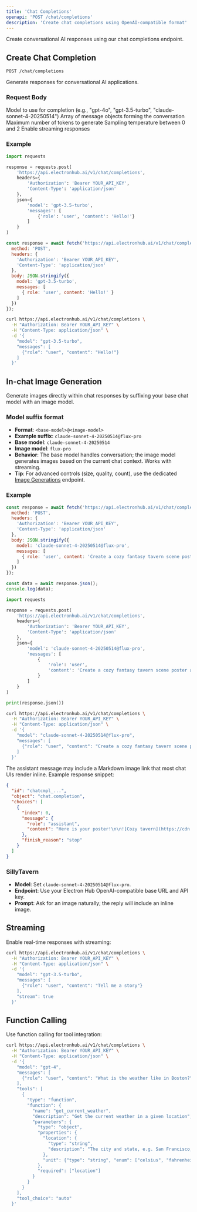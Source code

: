 ```yaml
---
title: 'Chat Completions'
openapi: 'POST /chat/completions'
description: 'Create chat completions using OpenAI-compatible format'
---
```


Create conversational AI responses using our chat completions endpoint.

## Create Chat Completion

`POST /chat/completions`

Generate responses for conversational AI applications.

### Request Body

<ParamField body="model" type="string" required>
  Model to use for completion (e.g., "gpt-4o", "gpt-3.5-turbo", "claude-sonnet-4-20250514")
</ParamField>

<ParamField body="messages" type="array" required>
  Array of message objects forming the conversation
</ParamField>

<ParamField body="max_tokens" type="integer">
  Maximum number of tokens to generate
</ParamField>

<ParamField body="temperature" type="number">
  Sampling temperature between 0 and 2
</ParamField>

<ParamField body="stream" type="boolean">
  Enable streaming responses
</ParamField>

### Example

<CodeGroup>

```python Python
import requests

response = requests.post(
    'https://api.electronhub.ai/v1/chat/completions',
    headers={
        'Authorization': 'Bearer YOUR_API_KEY',
        'Content-Type': 'application/json'
    },
    json={
        'model': 'gpt-3.5-turbo',
        'messages': [
            {'role': 'user', 'content': 'Hello!'}
        ]
    }
)
```

```javascript Node.js
const response = await fetch('https://api.electronhub.ai/v1/chat/completions', {
  method: 'POST',
  headers: {
    'Authorization': 'Bearer YOUR_API_KEY',
    'Content-Type': 'application/json'
  },
  body: JSON.stringify({
    model: 'gpt-3.5-turbo',
    messages: [
      { role: 'user', content: 'Hello!' }
    ]
  })
});
```

```bash cURL
curl https://api.electronhub.ai/v1/chat/completions \
  -H "Authorization: Bearer YOUR_API_KEY" \
  -H "Content-Type: application/json" \
  -d '{
    "model": "gpt-3.5-turbo",
    "messages": [
      {"role": "user", "content": "Hello!"}
    ]
  }'
```

## In-chat Image Generation

Generate images directly within chat responses by suffixing your base chat model with an image model.

### Model suffix format

- **Format**: `<base-model>@<image-model>`
- **Example suffix**: `claude-sonnet-4-20250514@flux-pro`
- **Base model**: `claude-sonnet-4-20250514`
- **Image model**: `flux-pro`
- **Behavior**: The base model handles conversation; the image model generates images based on the current chat context. Works with streaming.
- **Tip**: For advanced controls (size, quality, count), use the dedicated [Image Generations](/api-reference/images/generations) endpoint.

### Example

<CodeGroup>

```javascript Node.js
const response = await fetch('https://api.electronhub.ai/v1/chat/completions', {
  method: 'POST',
  headers: {
    'Authorization': 'Bearer YOUR_API_KEY',
    'Content-Type': 'application/json'
  },
  body: JSON.stringify({
    model: 'claude-sonnet-4-20250514@flux-pro',
    messages: [
      { role: 'user', content: 'Create a cozy fantasy tavern scene poster and include an image.' }
    ]
  })
});

const data = await response.json();
console.log(data);
```

```python Python
import requests

response = requests.post(
    'https://api.electronhub.ai/v1/chat/completions',
    headers={
        'Authorization': 'Bearer YOUR_API_KEY',
        'Content-Type': 'application/json'
    },
    json={
        'model': 'claude-sonnet-4-20250514@flux-pro',
        'messages': [
            {
                'role': 'user',
                'content': 'Create a cozy fantasy tavern scene poster and include an image.'
            }
        ]
    }
)

print(response.json())
```

```bash cURL
curl https://api.electronhub.ai/v1/chat/completions \
  -H "Authorization: Bearer YOUR_API_KEY" \
  -H "Content-Type: application/json" \
  -d '{
    "model": "claude-sonnet-4-20250514@flux-pro",
    "messages": [
      {"role": "user", "content": "Create a cozy fantasy tavern scene poster and include an image."}
    ]
  }'
```

</CodeGroup>

The assistant message may include a Markdown image link that most chat UIs render inline. Example response snippet:

```json
{
  "id": "chatcmpl_...",
  "object": "chat.completion",
  "choices": [
    {
      "index": 0,
      "message": {
        "role": "assistant",
        "content": "Here is your poster!\n\n![Cozy tavern](https://cdn.electronhub.ai/i/abc123.png)"
      },
      "finish_reason": "stop"
    }
  ]
}
```

### SillyTavern

- **Model**: Set `claude-sonnet-4-20250514@flux-pro`.
- **Endpoint**: Use your Electron Hub OpenAI-compatible base URL and API key.
- **Prompt**: Ask for an image naturally; the reply will include an inline image.

</CodeGroup>

## Streaming

Enable real-time responses with streaming:

```bash
curl https://api.electronhub.ai/v1/chat/completions \
  -H "Authorization: Bearer YOUR_API_KEY" \
  -H "Content-Type: application/json" \
  -d '{
    "model": "gpt-3.5-turbo",
    "messages": [
      {"role": "user", "content": "Tell me a story"}
    ],
    "stream": true
  }'
```

## Function Calling

Use function calling for tool integration:

```bash
curl https://api.electronhub.ai/v1/chat/completions \
  -H "Authorization: Bearer YOUR_API_KEY" \
  -H "Content-Type: application/json" \
  -d '{
    "model": "gpt-4",
    "messages": [
      {"role": "user", "content": "What is the weather like in Boston?"}
    ],
    "tools": [
      {
        "type": "function",
        "function": {
          "name": "get_current_weather",
          "description": "Get the current weather in a given location",
          "parameters": {
            "type": "object",
            "properties": {
              "location": {
                "type": "string",
                "description": "The city and state, e.g. San Francisco, CA"
              },
              "unit": {"type": "string", "enum": ["celsius", "fahrenheit"]}
            },
            "required": ["location"]
          }
        }
      }
    ],
    "tool_choice": "auto"
  }'
```

